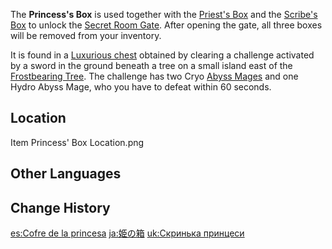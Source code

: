 {{Item Infobox
|id           = 100620
|image        = Item Box.png
|type         = Quest Items
|description  = A treasure box with a decorative pattern at the bottom. The ornamentation seems to be a part of a three-piece motif. Once the pattern is completed, a certain door may open.<br />"I'm afraid I can't finish the fresco".<br />"It's been a while since I last saw the blue sky and green grass. I don't know which hues to use to capture the landscape of thawing ice and snow that my father so longs for."<br />"By the time he comes back, everything will be back to how it was. But I can't take this cold anymore."<br />"Forgive me, Father. [[Ukko]], I'm sorry you had to see us like this."<br />"[[Imunlaukr]], I wish I could see you again..."
}}
The '''Princess's Box''' is used together with the [[Priest's Box]] and the [[Scribe's Box]] to unlock the [[Secret Room|Secret Room Gate]]. After opening the gate, all three boxes will be removed from your inventory.

It is found in a [[Chest|Luxurious chest]] obtained by clearing a challenge activated by a sword in the ground beneath a tree on a small island east of the [[Frostbearing Tree]]. The challenge has two Cryo [[Abyss Mages]] and one Hydro Abyss Mage, who you have to defeat within 60 seconds.

==Location==
<gallery>
Item Princess' Box Location.png
</gallery>

==Other Languages==
{{Other Languages
|en      = Princess' Box
|zhs     = 公主之匣
|zhs_rm  = Gōngzhǔ zhī Xiá
|zht     = 公主之匣
|zht_rm  = Gōngzhǔ zhī Xiá
|zh_tl   = Princess' Box
|ja      = 姫の箱
|ja_rm   = Hime no Hako
|ja_tl   = Princess' Box
|ko      = 공주의 함
|ko_rm   = Gongju-ui Ham
|ko_tl   = Princess' Chest
|es      = Cofre de la princesa
|es_tl   = Princess' Chest
|fr      = Coffre de la princesse
|fr_tl   = Princess' Chest
|ru      = Шкатулка принцессы
|ru_tl   = Princess' Casket
|th      = Princess' Box
|vi      = Chiếc Hộp Của Công Chúa
|vi_tl   = Princess' Box
|de      = Schmuckkästchen der Prinzessin
|de_tl   = Jewelry Box of the Princess
|id      = Kotak Putri
|id_tl   = Princess Box
|pt      = Caixa da Princesa
|pt_tl   = 
|tr      = Prensesin Kutusu
|tr_tl   = 
|it      = Scrigno della principessa
|it_tl   = 
}}

==Change History==
{{Change History|1.2}}

[[es:Cofre de la princesa]]
[[ja:姫の箱]]
[[uk:Скринька принцеси]]